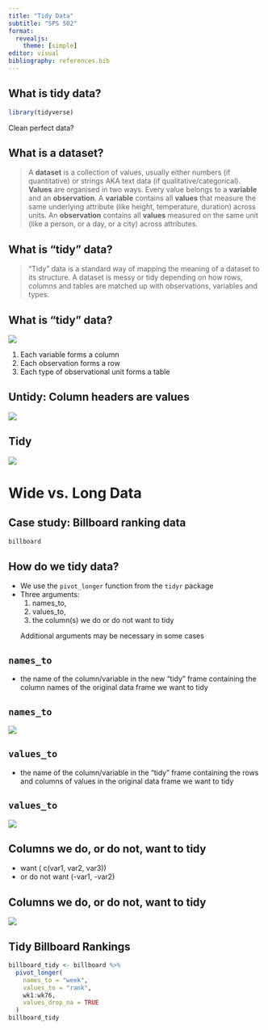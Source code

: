```yaml
---
title: "Tidy Data"
subtitle: "SPS 502"
format: 
  revealjs:
    theme: [simple]
editor: visual
bibliography: references.bib
---
```


## What is tidy data?

```r
library(tidyverse)
```

Clean perfect data?

## What is a dataset?

> A **dataset** is a collection of values, usually either numbers (if quantitative) or strings AKA text data (if qualitative/categorical). **Values** are organised in two ways. Every value belongs to a **variable** and an **observation**. A **variable** contains all **values** that measure the same underlying attribute (like height, temperature, duration) across units. An **observation** contains all **values** measured on the same unit (like a person, or a day, or a city) across attributes.

## What is "tidy" data?

> "Tidy" data is a standard way of mapping the meaning of a dataset to its structure. A dataset is messy or tidy depending on how rows, columns and tables are matched up with observations, variables and types.

## What is "tidy" data?

![](images/paste-800FF3DD.png)

::: notes
1.  Each variable forms a column
2.  Each observation forms a row
3.  Each type of observational unit forms a table
:::

## Untidy: Column headers are values

![](images/paste-0EEA48F1.png)

## Tidy

![](images/paste-2FE0D8EA.png)

# Wide vs. Long Data

## Case study: Billboard ranking data

```r
billboard
```

## How do we tidy data?

-   We use the `pivot_longer` function from the `tidyr` package
-   Three arguments:
    1.  names_to,
    2.  values_to,
    3.  the column(s) we do or do not want to tidy 
    
    ::: aside
    Additional arguments may be necessary in some cases 
    :::

## `names_to`

-   the name of the column/variable in the new "tidy" frame containing the column names of the original data frame we want to tidy

## `names_to`

![](images/paste-C5DAFDAA.png)

## `values_to`

-   the name of the column/variable in the "tidy" frame containing the rows and columns of values in the original data frame we want to tidy

## `values_to`

![](images/paste-ABFEE569.png)

## Columns we do, or do not, want to tidy

-   want ( c(var1, var2, var3))
-   or do not want (-var1, -var2)

## Columns we do, or do not, want to tidy

![](images/paste-A521F77F.png)

## Tidy Billboard Rankings

```r
billboard_tidy <- billboard %>% 
  pivot_longer(
    names_to = "week", 
    values_to = "rank", 
    wk1:wk76,
    values_drop_na = TRUE
  )
billboard_tidy
```
